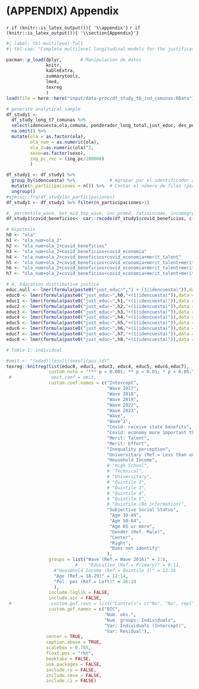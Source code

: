 # (APPENDIX) Appendix {.unnumbered}

`r if (knitr::is_latex_output()){ '\\appendix'}` `r if (knitr::is_latex_output()){ '\\section{Appendix}'}`

```r
#| label: tbl-multilevel-full
#| tbl-cap: "Complete multilevel longitudinal models for the justification of inequality in education"

pacman::p_load(dplyr,       # Manipulacion de datos
               knitr,
               kableExtra,
               summarytools,
               lme4,
               texreg
               )
load(file = here::here("input/data-proc/df_study_t6_ind_comunas.RData"))

# generate analytical sample
df_study1 <- 
  df_study_long_t7_comunas %>%
  select(idencuesta,ola,comuna, ponderador_long_total,just_educ, des_perc, merit_effort, merit_talent, education=educ,quintil1:sexo, covid_economia, covid_beneficios, ing_pc) %>% 
  na.omit() %>% 
  mutate(ola = as.factor(ola),
         ola_num = as.numeric(ola),
         ola_2=as.numeric(ola)^2,
         sexo=as.factor(sexo),
         ing_pc_rec = (ing_pc/100000)
         )

df_study1 <- df_study1 %>%
  group_by(idencuesta) %>%             # Agrupar por el identificador del participante
  mutate(n_participaciones = n()) %>%  # Contar el número de filas (participaciones) por participante
  ungroup()
#sjmisc::frq(df_study1$n_participaciones)
df_study1 <- df_study1 %>% filter(n_participaciones>1)

#, percentile_wave, bot_mid_top_wave, inc_pcmed, ratioincome, incomegrp
df_study1$covid_beneficios<- car::recode(df_study1$covid_beneficios, c("1=2; 2=1"))

# Hipotesis
h0 <- "ola"
h1 <- "ola_num+ola_2"
h2 <- "ola_num+ola_2+covid_beneficios"
h3 <- "ola_num+ola_2+covid_beneficios+covid_economia"
h4 <- "ola_num+ola_2+covid_beneficios+covid_economia+merit_talent"
h5 <- "ola_num+ola_2+covid_beneficios+covid_economia+merit_talent+merit_effort"
h6 <- "ola_num+ola_2+covid_beneficios+covid_economia+merit_talent+merit_effort+des_perc"
h7 <- "ola_num+ola_2+covid_beneficios+covid_economia+merit_talent+merit_effort+des_perc+education+ing_pc_rec+ess+edad+sexo+pos_id"

# A. Education distributive justice
educ.null <- lmer(formula(paste0("just_educ~","1 + (1|idencuesta)")),data = df_study1, weights = ponderador_long_total)
educ0 <- lmer(formula(paste0("just_educ~",h0,"+(1|idencuesta)")),data = df_study1, weights = ponderador_long_total)
educ1 <- lmer(formula(paste0("just_educ~",h1,"+(1|idencuesta)")),data = df_study1, weights = ponderador_long_total)
educ2 <- lmer(formula(paste0("just_educ~",h2,"+(1|idencuesta)")),data = df_study1, weights = ponderador_long_total)
educ3 <- lmer(formula(paste0("just_educ~",h3,"+(1|idencuesta)")),data = df_study1, weights = ponderador_long_total)
educ4 <- lmer(formula(paste0("just_educ~",h4,"+(1|idencuesta)")),data = df_study1, weights = ponderador_long_total)
educ5 <- lmer(formula(paste0("just_educ~",h5,"+(1|idencuesta)")),data = df_study1, weights = ponderador_long_total)
educ6 <- lmer(formula(paste0("just_educ~",h6,"+(1|idencuesta)")),data = df_study1, weights = ponderador_long_total)
educ7 <- lmer(formula(paste0("just_educ~",h7,"+(1|idencuesta)")),data = df_study1, weights = ponderador_long_total)
educ8 <- lmer(formula(paste0("just_educ~",h8,"+(1|idencuesta)")),data = df_study1, weights = ponderador_long_total)

# Table 1: individual

#omit <- "(edad)|(ess)|(sexo)|(pos_id)"
texreg::knitreg(list(educ0, educ1, educ3, educ4, educ5, educ6,educ7),
                custom.note = "*** p < 0.001; ** p < 0.01; * p < 0.05.", 
 #               omit.coef = omit,
                custom.coef.names = c("Intercept",
                                      "Wave 2017",
                                      "Wave 2018",
                                      "Wave 2019",
                                      "Wave 2022",
                                      "Wave 2023",
                                      "Wave",
                                      "Wave^2",
                                      "Covid: receive state benefits",
                                      "Covid: economy more important than health",
                                      "Merit: Talent",
                                      "Merit: Effort",
                                      "Inequality perception",
                                      "Universitary (Ref.= Less than universitary)",
                                      "Household Income",
                                      # "High School",
                                      # "Technical",
                                      # "Universitary",
                                      # "Quintile 2",
                                      # "Quintile 3",
                                      # "Quintile 4",
                                      # "Quintile 5",
                                      # "Quintile (No information)",
                                      "Subjective Social Status",
                                       "Age 30-49",
                                       "Age 50-64",
                                       "Age 65 or more",
                                       "Gender (Ref. Male)",
                                       "Center",
                                       "Right",
                                       "Does not identify"
                                      ),
                groups = list("Wave (Ref.= Wave 2016)" = 2:6,
                          #    "Education (Ref.= Primary)" = 9:11,
                  #"Household Income (Ref.= Quintile 1)" = 12:16
                  "Age (Ref.= 18-29)" = 12:14,
                  "Pol. pos (Ref.= Left)" = 16:18
                  ),
                include.loglik = FALSE,
                include.aic = FALSE,
 #               custom.gof.rows = list("Controls"= c("No", "No", rep("Yes", 6))),
                custom.gof.names = c("BIC",
                                     "Num. obs.",
                                     "Num. groups: Individuals",
                                     "Var: Individuals (Intercept)",
                                     "Var: Residual"),
               center = TRUE,
               caption.above = TRUE,
               scalebox = 0.765,
               float.pos = "!ht", 
               booktabs = FALSE, 
               use.packages = FALSE, 
               include.rs = FALSE, 
               include.rmse = FALSE,
               include.ci = FALSE)

```

